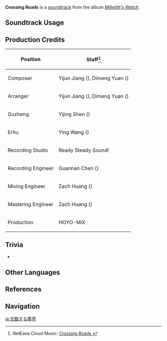 {{Soundtrack Infobox
|image          = Millelith's Watch.png
|album          = Millelith's Watch
|disc           = 2
|number         = 23
|featured       =
|featured2      =
|featured3      =
|featured_disc  =
|featured_disc2 =
|featured_disc3 =
|youtube_id     = 41Pfh8ce1GI
|spotify_id     = 1siTICoARBneDWjfusKrOl
|previous       = A Glimmer of Hope
|next           = Stillness of the Ground
}}
'''Crossing Roads''' is a [[soundtrack]] from the album ''[[Millelith's Watch]]''.

==Soundtrack Usage==
{{Soundtrack Usage
|quest    = 
|location = 
|domain   = Chamber of Twisted Cranes;;City of Hidden Runes;;Realm of Snaring Illusions;;Blazin' Trails (Domain)//Hall of Music;;Entanglement of Past Dreams
|eventgameplay = Perilous Trail (Event)
}}

==Production Credits==
{| class="wikitable"
! Position
! Staff<ref>NetEase Cloud Music: [https://music.163.com/#/song?id=1956541080 Crossing Roads {{zh|尘路绮错}}]</ref>
|-
! Composer
| Yijun Jiang ({{zh|姜以君}}), Dimeng Yuan ({{zh|苑迪萌}})
|-
! Arranger
| Yijun Jiang ({{zh|姜以君}}), Dimeng Yuan ({{zh|苑迪萌}})
|-
! Guzheng
| Yijing Shen ({{zh|申依靖}})
|-
! Erhu
| Ying Wang ({{zh|王颖}})
|-
! Recording Studio
| Ready Steady Sound!
|-
! Recording Engineer
| Guannan Chen ({{zh|陈冠男}})
|-
! Mixing Engineer
| Zach Huang ({{zh|黄巍}})
|-
! Mastering Engineer
| Zach Huang ({{zh|黄巍}})
|-
! Production
| HOYO-MiX
|}
<!--
==Gallery==
<gallery>
</gallery>
-->

==Trivia==
* {{Transclude|A Glimmer of Hope|AGlimmerOfHopeRemix|section=1}}

==Other Languages==
{{Other Languages
|en      = Crossing Roads
|zhs     = 尘路绮错
|zhs_rm  = Chénlù Qǐ Cuò
|zhs_tl   = 
|ja      = 交錯する塵界
|ja_rm   = Kousaku Suru Jinkai{{Assumed}}
|ja_tl   = Blending This Drab World
}}

==References==
{{Reflist}}

==Navigation==
{{Soundtrack Navbox|Millelith's Watch}}

[[ja:交錯する塵界]]
